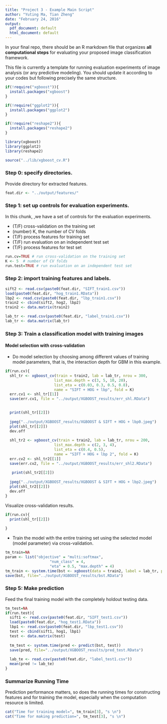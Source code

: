 ```yaml
---
title: "Project 3 - Example Main Script"
author: "Yuting Ma, Tian Zheng"
date: "February 24, 2016"
output:
  pdf_document: default
  html_document: default
---
```

In your final repo, there should be an R markdown file that organizes **all computational steps** for evaluating your proposed image classification framework. 

This file is currently a template for running evaluation experiments of image analysis (or any predictive modeling). You should update it according to your codes but following precisely the same structure. 

```r
if(!require("xgboost")){
  install.packages("xgboost")
}

if(!require("ggplot2")){
  install.packages("ggplot2")
}

if(!require("reshape2")){
  install.packages("reshape2")
}

library(xgboost)
library(ggplot2)
library(reshape2)

source("../lib/xgboost_cv.R")
```

### Step 0: specify directories.

Provide directory for extracted features.
```r
feat.dir <- "../output/features/"
```

### Step 1: set up controls for evaluation experiments.

In this chunk, ,we have a set of controls for the evaluation experiments. 

+ (T/F) cross-validation on the training set
+ (number) K, the number of CV folds
+ (T/F) process features for training set
+ (T/F) run evaluation on an independent test set
+ (T/F) process features for test set

```r
run.cv=TRUE # run cross-validation on the training set
K <- 5  # number of CV folds
run.test=TRUE # run evaluation on an independent test set
```


### Step 2: import training features and labels.

```r
sift2 <- read.csv(paste0(feat.dir, "SIFT_train1.csv"))
load(paste0(feat.dir, "hog_train1.RData"))
lbp2 <- read.csv(paste0(feat.dir, "lbp_train1.csv"))
train2 <- cbind(sift2, hog2, lbp2)
train2 <- data.matrix(train2)

lab_tr <- read.csv(paste0(feat.dir, "label_train1.csv"))
lab_tr <- data.matrix(lab_tr)
```


### Step 3: Train a classification model with training images

#### Model selection with cross-validation
* Do model selection by choosing among different values of training model parameters, that is, the interaction depth for GBM in this example. 
```r

if(run.cv){
  shl_tr <- xgboost_cv(train = train2, lab = lab_tr, nrou = 300, 
                      list_max.depth = c(3, 5, 10, 20), 
                      list_eta = c(0.03, 0.3, 0.5, 0.8),
                      name = "SIFT + HOG + lbp", fold = K)
  err.cv1 <- shl_tr[[1]]
  save(err.cv1, file = "../output/XGBOOST_results/err_shl.RData")
  

  print(shl_tr[[2]])
  
  jpeg("../output/XGBOOST_results/XGBOOST & SIFT + HOG + lbp0.jpeg")
  plot(shl_tr[[2]])
  dev.off
  
  shl_tr2 <- xgboost_cv(train = train2, lab = lab_tr, nrou = 200, 
                      list_max.depth = c(2, 3, 4), 
                      list_eta = c(0.4, 0.5),
                      name = "SIFT + HOG + lbp 2", fold = K)
  err.cv2 <- shl_tr2[[1]]
  save(err.cv2, file = "../output/XGBOOST_results/err_shl2.RData")
  
   print(shl_tr2[[2]])
  
  jpeg("../output/XGBOOST_results/XGBOOST & SIFT + HOG + lbp2.jpeg")
  plot(shl_tr2[[2]])
  dev.off
}
```

Visualize cross-validation results. 

```r
if(run.cv){
  print(shl_tr[[2]])
  
}
```


* Train the model with the entire training set using the selected model (model parameter) via cross-validation.
```r
tm_train=NA
param <- list("objective" = "multi:softmax",
                    "num_class" = 4,
                    "eta" = 0.5, "max.depth" = 4)
tm_train <- system.time(bst <- xgboost(data = train2, label = lab_tr, params = param, nrounds = 80, verbose = 0))
save(bst, file="../output/XGBOOST_results/bst.RData")
```

### Step 5: Make prediction 
Feed the final training model with the completely holdout testing data. 
```r
tm_test=NA
if(run.test){
  sift1 <- read.csv(paste0(feat.dir, "SIFT_test1.csv"))
  load(paste0(feat.dir, "hog_test1.RData"))
  lbp1 <- read.csv(paste0(feat.dir, "lbp_test1.csv"))
  test <- cbind(sift1, hog1, lbp1)
  test <- data.matrix(test)
  
  tm_test <- system.time(pred <- predict(bst, test))
  save(pred, file="../output/XGBOOST_results/pred_test.RData")
  
  lab_te <- read.csv(paste0(feat.dir, "label_test1.csv"))
  mean(pred != lab_te)
}
```

### Summarize Running Time
Prediction performance matters, so does the running times for constructing features and for training the model, especially when the computation resource is limited. 
```r
cat("Time for training model=", tm_train[3], "s \n")
cat("Time for making prediction=", tm_test[3], "s \n")
```
